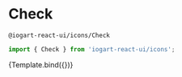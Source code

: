

<Meta
    title="Icons"
    component={Check}
/>

# Check
`@iogart-react-ui/icons/Check`

```javascript
import { Check } from 'iogart-react-ui/icons';
```

<Story
  name="Check"
  args={{}}>
  {Template.bind({})}
</Story>
